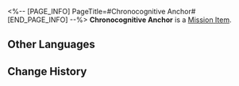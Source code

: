 <%-- [PAGE_INFO]
PageTitle=#Chronocognitive Anchor#
[END_PAGE_INFO] --%>
{{Item Infobox
|id          = 140577
|image       = Item Chronocognitive Anchor.png{{subst:void|<!--$UPLOAD:<<SpriteOutput/ItemFigures/140577.png>-<Item Chronocognitive Anchor.png>-<Item Icons>>-->}}
|type        = Mission Item
|invCategory = Missions
|rarity      = 3
|effect      = 
|description = A Curio and Space Anchor from the world of Erudition that protects your individual data structure from the influences of digital tsunamis.<br />When necessary, it can also serve as a bridge for communications between the internal and external world.
}}
'''Chronocognitive Anchor''' is a [[Mission Item]].

==Other Languages==
{{Other Languages
|en   = Chronocognitive Anchor
|zhs  = 识刻锚
|zht  = 識刻錨
|ja   = 識刻アンカー
|ko   = 표식의 닻
|es   = Ancla cronocognitiva
|fr   = Ancre chrono-cognitive
|ru   = Когновременной якорь
|th   = หมุดยึดโยง
|vi   = Dấu Mốc Tri Thức
|de   = Chronokognitiver Anker
|id   = Pancang Kognisi Waktu
|pt   = Âncora Cronocognitiva
}}

==Change History==
{{Change History|3.4}}